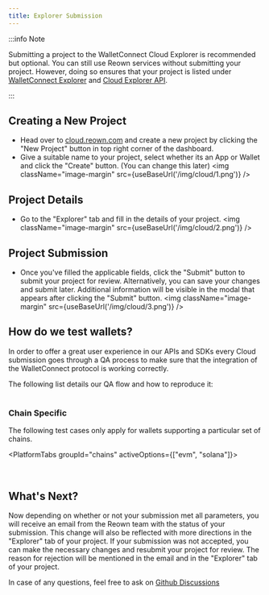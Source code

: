 ```yaml
---
title: Explorer Submission
---
```




:::info Note

Submitting a project to the WalletConnect Cloud Explorer is recommended but optional. You can still use Reown services without submitting your project.
However, doing so ensures that your project is listed under [WalletConnect Explorer](https://walletconnect.com/explorer?utm_source=walletconnect-docs&utm_medium=cloud&utm_campaign=explorer-submission) and [Cloud Explorer API](./explorer.md).

:::

## Creating a New Project

- Head over to [cloud.reown.com](https://cloud.reown.com/) and create a new project by clicking the "New Project" button in top right corner of the dashboard.
- Give a suitable name to your project, select whether its an App or Wallet and click the "Create" button. (You can change this later)
  <img className="image-margin" src={useBaseUrl('/img/cloud/1.png')} />

## Project Details

- Go to the "Explorer" tab and fill in the details of your project.
  <img className="image-margin" src={useBaseUrl('/img/cloud/2.png')} />

<Table
  headers={['Field', 'Description', 'Required']}
  data={[
    {
      field: 'Name',
      description: 'The name to display in the explorer',
      required: 'yes'
    },
    {
      field: 'Description',
      description: 'A short description explaining your project (dapp/wallet)',
      required: 'yes'
    },
    {
      field: 'Type',
      description: 'Whether your project is a dapp or a wallet',
      required: 'yes'
    },
    {
      field: 'Category',
      description:
        'Appropriate category for your project. This field is dependent on the type of your project',
      required: 'yes'
    },
    {
      field: 'Homepage',
      description: 'The URL of your project',
      required: 'yes'
    },
    {
      field: 'Web App',
      description: 'The URL of your web app. This field is only applicable for dapps',
      required: 'yes'
    },
    {
      field: 'Supports Sign v2',
      description:
        'Indicates v2 support for Reown Sign SDK. Detailed testing instructions are provided in the explorer submission form',
      required: 'yes'
    },
    {
      field: 'Supports Auth v1',
      description:
        'Indicates v1 support for Reown Auth SDK. Detailed testing instructions are provided in the explorer submission form',
      required: 'yes'
    },
    {
      field: 'Chains',
      description: 'Chains supported by your project',
      required: 'yes'
    },
    {
      field: 'Logo',
      description:
        'The logo of your project. Further requirements are provided in the explorer submission form',
      required: 'yes'
    },
    {
      field: 'Testing Instructions',
      description: 'Instructions on how to test your Reown Integration',
      required: 'yes'
    },
    {
      field: 'Download Links',
      description: 'Links to download your project (if applicable)',
      required: 'no'
    },
    {
      field: 'Mobile Linking',
      description:
        'Required for mobile wallets targeting AppKit. Deep Link is recommended over Universal Link',
      required: 'no'
    },
    {
      field: 'Desktop Linking',
      description: 'Required for desktop wallets targeting AppKit.',
      required: 'no'
    },
    {
      field: 'Injected Wallet Identifiers',
      description:
        'Required for injected wallets targeting AppKit. RDNS (from EIP-6963 metadata) is recommended over Provider Flags(Legacy)',
      required: 'no'
    },
    {
      field: 'Metadata',
      description: 'User facing UI metadata for your project. Only Short Name is required.',
      required: 'no'
    }
  ]}
/>

## Project Submission

- Once you've filled the applicable fields, click the "Submit" button to submit your project for review. Alternatively, you can save your changes and submit later. Additional information will be visible in the modal that appears after clicking the "Submit" button.
  <img className="image-margin" src={useBaseUrl('/img/cloud/3.png')} />

## How do we test wallets?

In order to offer a great user experience in our APIs and SDKs every Cloud submission goes through a QA process to make sure that the integration of the WalletConnect protocol is working correctly.

The following list details our QA flow and how to reproduce it:

<Table
  headers={['Test Case', 'Steps', 'Expected Results']}
  data={[
    {
      testCase: 'Set Up',
      steps: `1. Download the wallet
              2. Install the wallet app
              3. Sign up for an account with the wallet app
              4. Create one or more accounts`,
      expectedResults: `1. N/A
                        2. The app is installed
                        3. I have an account
                        4. I have one or more accounts`
    },
    {
      testCase: 'Connect to dapp via web browser',
      steps: `1. Open the Reown connection page https://appkit-lab.reown.com/ from a PC
              2. Press on the “Connect Wallet” button and select the Reown option.
              3. Open the wallet app and use the scan QR option to connect.
              4. Accept on the wallet the connection request`,
      expectedResults: `1. The app has been correctly set-up
                        2. A modal with wallet options is opened
                        3. A QR code is shown on the website and the wallet is able to scan it.
                        4. The connection is successfully established. The wallet data is now shown in the website.`
    },
    {
      testCase: 'Connect to dapp via mobile browser (Deep-link)',
      steps: `1. Open https://appkit-lab.reown.com/ in your mobile device.
              2. Select one of the default options (e.g. Wagmi for EVM chains). Press the "Custom Wallet" button from the navbar. Fill in the wallet’s name and it’s deeplink (Mobile Link) in the “Add a Custom Wallet” form. Press “Add Wallet”. After the website reloads press the “Connect Wallet” button and select the new created wallet.
              3. Accept the connection request in the wallet application.`,
      expectedResults: `1. N/A
                        2. A form should show up in the website to fill in the wallet’s data. After the changes are applied the modal should show the new created wallet on the main view.
                        3. The user should be redirected to the wallet application and a modal with a connection request should show up on the wallet application. The wallet should connect successfully. On an Android devices the user should be redirected back to the website after accepting the connection request.`
    },
    {
      testCase: 'Switch chains - dapp side',
      steps: `1. Once the wallet is connected press on the modal button on the top right of the website.
              2. Press the first button of the modal to switch the chain.
              3. Select any available chain, close the modal and press the “Send Transaction” button`,
      expectedResults: `1. A modal with the account information should pop up on the website.
                        2. A new view with supported chains should show up.
                        3. The transaction request that pops up on the wallet should show in their information the correct chain that we previously selected.`
    },
    {
      testCase: 'Switch Chains - wallet side (if supported)',
      steps: `1. Check if the wallet supports chain switching. If so select a different chain to the connected one.`,
      expectedResults: `1. The chain change should be reflected on the website. The first card shows the current chain ID.`
    },
    {
      testCase: 'Accounts Switching - wallet side',
      steps: `1. In the wallet app switch from one account to the other.`,
      expectedResults: `1. The account switch event should be reflected in the modal’s account view on the website.`
    },
    {
      testCase: ' Disconnect a wallet',
      steps: `1. Select "Disconnect" button from the Wallet App (Ideally wallets should have a section where users could see all their existing dApp connections, and give the user the ability to manage connections / disconnect from dapps in one spot - this is not always true so if this is not possible just skip this)
              2. Repeat above steps and press "Disconnect" button from the dApp (this should be always available)`,
      expectedResults: `1. The related session should disappear from dApp and from the Wallet App
                        2. The related session should disappear from dApp and from the Wallet App`
    },
    {
      testCase: 'Verify API',
      steps: `1. Open https://malicious-app-verify-simulation.vercel.app/
              2. Select a supported chain by the wallet (some wallets don’t support testnets) and press the “Connect” button.
              3. Scan with the wallet the generated QR code.`,
      expectedResults: `1. N/A
                        2. A modal should show up with a QR code to scan.
                        3. The connection request in the wallet should flag the website as malicious. `
    }
  ]}
/>

### Chain Specific

The following test cases only apply for wallets supporting a particular set of chains.

<PlatformTabs groupId="chains" activeOptions={["evm", "solana"]}>
<PlatformTabItem value="evm">

<Table
  headers={['Test Case', 'Steps', 'Expected Results']}
  data={[
    {
      testCase: 'Supporting personal_sign',
      steps: `1. Connect the wallet.
              2. Press the “Sign Message” button.
              3. Accept the signature request on the wallet.`,
      expectedResults: `1. N/A
                        2. A modal should popup on the wallet app requesting for a signature.
                        3. Once accepted and signed the hash should show up on the website.`
    },
    {
      testCase: 'Supporting eth_signTypedData_v4',
      steps: `1. Connect the wallet.
              2. Press the “Sign Typed Data” button.
              3. Accept the signature request on the wallet.`,
      expectedResults: `1. N/A
                        2. A modal should popup on the wallet app requesting for a signature.
                        3. Once accepted and signed the hash should show up on the website.`
    },
    {
      testCase: 'Supporting eth_sendTransaction',
      steps: `1. Connect the wallet.
              2. Press the “Send Transaction” button.`,
      expectedResults: `1. N/A
                        2. A modal should popup on the wallet app requesting for a signature.`
    }
  ]}
/>

</PlatformTabItem>

<PlatformTabItem value="solana">

<Table
  headers={['Test Case', 'Steps', 'Expected Results']}
  data={[
    {
      testCase: 'Supporting solana_signMessage',
      steps: `1. Connect the wallet to https://appkit-lab.reown.com/library/solana
              2. Press the “Sign Message” button.
              3. Accept the signature request on the wallet.`,
      expectedResults: `1. N/A
                        2. A modal should popup on the wallet app requesting for a signature.
                        3. Once accepted and signed the hash should show up on the website.`
    },
    {
      testCase: 'Supporting solana_signTransaction',
      steps: `1. Connect the wallet to https://appkit-lab.reown.com/library/solana
              2. Press the “Sign Transaction”.
              3. Accept the signature request on the wallet.`,
      expectedResults: `1. N/A
                        2. A modal should popup on the wallet app requesting for a signature.
                        3. Once accepted and signed the hash should show up on the website.`
    },
    {
      testCase: 'Supporting v0 Transactions',
      steps: `1. Connect the wallet to https://appkit-lab.reown.com/library/solana
              2. Press the “Sign Versioned Transaction" button.
              3. Accept the signature request on the wallet.`,
      expectedResults: `1. N/A
                        2. A modal should popup on the wallet app requesting for a signature.
                        3. Once accepted and signed the hash should show up on the website.`
    }
  ]}
/>

</PlatformTabItem>
</PlatformTabs>

## What's Next?

Now depending on whether or not your submission met all parameters, you will receive an email from the Reown team with the status of your submission. This change will also be reflected with more directions in the "Explorer" tab of your project.
If your submission was not accepted, you can make the necessary changes and resubmit your project for review. The reason for rejection will be mentioned in the email and in the "Explorer" tab of your project.

In case of any questions, feel free to ask on [Github Discussions](https://github.com/orgs/WalletConnect/discussions/categories/explorer-support)
